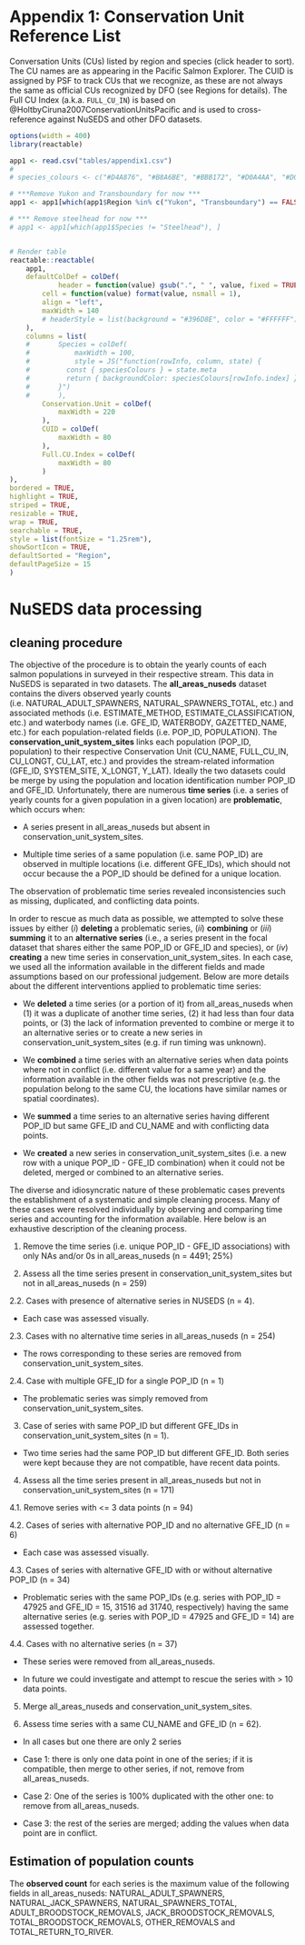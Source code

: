 # Appendix 1: Conservation Unit Reference List {#appendix-1 .unnumbered}

Conversation Units (CUs) listed by region and species (click header to sort). The CU names are as appearing in the Pacific Salmon Explorer. The CUID is assigned by PSF to track CUs that we recognize, as these are not always the same as official CUs recognized by DFO (see Regions for details). The Full CU Index (a.k.a. `FULL_CU_IN`) is based on @HoltbyCiruna2007ConservationUnitsPacific and is used to cross-reference against NuSEDS and other DFO datasets.

```r
options(width = 400)
library(reactable)

app1 <- read.csv("tables/appendix1.csv")
# 
# species_colours <- c("#D4A876", "#B8A6BE", "#BBB172", "#D0A4AA", "#D0A4AA", "#98A879", "#98A879", "#0000FF40")[as.numeric(as.factor(app1$Species))]

# ***Remove Yukon and Transboundary for now ***
app1 <- app1[which(app1$Region %in% c("Yukon", "Transboundary") == FALSE), ]

# *** Remove steelhead for now ***
# app1 <- app1[which(app1$Species != "Steelhead"), ]


# Render table
reactable::reactable(
	app1, 
	defaultColDef = colDef(
			header = function(value) gsub(".", " ", value, fixed = TRUE),
		cell = function(value) format(value, nsmall = 1),
		align = "left",
		maxWidth = 140
		# headerStyle = list(background = "#396D8E", color = "#FFFFFF")
	),
	columns = list(
	# 		Species = colDef(
	# 			maxWidth = 100,
	# 			style = JS("function(rowInfo, column, state) {
	#         const { speciesColours } = state.meta
	#         return { backgroundColor: speciesColours[rowInfo.index] }
	#       }")
	# 		),
		Conservation.Unit = colDef(
			maxWidth = 220
		),
		CUID = colDef(
			maxWidth = 80
		),
		Full.CU.Index = colDef(
			maxWidth = 80
		)
),
bordered = TRUE,
highlight = TRUE,
striped = TRUE,
resizable = TRUE, 
wrap = TRUE,
searchable = TRUE,
style = list(fontSize = "1.25rem"),
showSortIcon = TRUE,
defaultSorted = "Region",
defaultPageSize = 15
)

```

# NuSEDS data processing

## cleaning procedure

The objective of the procedure is to obtain the yearly counts of each salmon populations in surveyed in their respective stream. This data in NuSEDS is separated in two datasets. The **all_areas_nuseds** dataset contains the divers observed yearly counts (i.e. NATURAL_ADULT_SPAWNERS, NATURAL_SPAWNERS_TOTAL, etc.) and associated methods (i.e. ESTIMATE_METHOD, ESTIMATE_CLASSIFICATION, etc.) and waterbody names (i.e. GFE_ID, WATERBODY, GAZETTED_NAME, etc.) for each population-related fields (i.e. POP_ID, POPULATION). The **conservation_unit_system_sites** links each population (POP_ID, population) to their respective Conservation Unit (CU_NAME, FULL_CU_IN, CU_LONGT, CU_LAT, etc.) and provides the stream-related information (GFE_ID, SYSTEM_SITE, X_LONGT, Y_LAT). Ideally the two datasets could be merge by using the population and location identification number POP_ID and GFE_ID. Unfortunately, there are numerous **time series** (i.e. a series of yearly counts for a given population in a given location) are **problematic**, which occurs when:

-   A series present in all_areas_nuseds but absent in conservation_unit_system_sites.

-   Multiple time series of a same population (i.e. same POP_ID) are observed in multiple locations (i.e. different GFE_IDs), which should not occur because the a POP_ID should be defined for a unique location.

The observation of problematic time series revealed inconsistencies such as missing, duplicated, and conflicting data points.

In order to rescue as much data as possible, we attempted to solve these issues by either (*i*) **deleting** a problematic series, (*ii*) **combining** or (*iii*) **summing** it to an **alternative series** (i.e., a series present in the focal dataset that shares either the same POP_ID or GFE_ID and species), or (*iv*) **creating** a new time series in conservation_unit_system_sites. In each case, we used all the information available in the different fields and made assumptions based on our professional judgement. Below are more details about the different interventions applied to problematic time series:

-   We **deleted** a time series (or a portion of it) from all_areas_nuseds when (1) it was a duplicate of another time series, (2) it had less than four data points, or (3) the lack of information prevented to combine or merge it to an alternative series or to create a new series in conservation_unit_system_sites (e.g. if run timing was unknown).

-   We **combined** a time series with an alternative series when data points where not in conflict (i.e. different value for a same year) and the information available in the other fields was not prescriptive (e.g. the population belong to the same CU, the locations have similar names or spatial coordinates).

-   We **summed** a time series to an alternative series having different POP_ID but same GFE_ID and CU_NAME and with conflicting data points.

-   We **created** a new series in conservation_unit_system_sites (i.e. a new row with a unique POP_ID - GFE_ID combination) when it could not be deleted, merged or combined to an alternative series.

The diverse and idiosyncratic nature of these problematic cases prevents the establishment of a systematic and simple cleaning process. Many of these cases were resolved individually by observing and comparing time series and accounting for the information available. Here below is an exhaustive description of the cleaning process.

1.  Remove the time series (i.e. unique POP_ID - GFE_ID associations) with only NAs and/or 0s in all_areas_nuseds (n = 4491; 25%)

2.  Assess all the time series present in conservation_unit_system_sites but not in all_areas_nuseds (n = 259)

2.2. Cases with presence of alternative series in NUSEDS (n = 4).

-   Each case was assessed visually.

2.3. Cases with no alternative time series in all_areas_nuseds (n = 254)

-   The rows corresponding to these series are removed from conservation_unit_system_sites.

2.4. Case with multiple GFE_ID for a single POP_ID (n = 1)

-   The problematic series was simply removed from conservation_unit_system_sites.

3.  Case of series with same POP_ID but different GFE_IDs in conservation_unit_system_sites (n = 1).

-   Two time series had the same POP_ID but different GFE_ID. Both series were kept because they are not compatible, have recent data points.

4.  Assess all the time series present in all_areas_nuseds but not in conservation_unit_system_sites (n = 171)

4.1. Remove series with \<= 3 data points (n = 94)

4.2. Cases of series with alternative POP_ID and no alternative GFE_ID (n = 6)

-   Each case was assessed visually.

4.3. Cases of series with alternative GFE_ID with or without alternative POP_ID (n = 34)

-   Problematic series with the same POP_IDs (e.g. series with POP_ID = 47925 and GFE_ID = 15, 31516 ad 31740, respectively) having the same alternative series (e.g. series with POP_ID = 47925 and GFE_ID = 14) are assessed together.

4.4. Cases with no alternative series (n = 37)

-   These series were removed from all_areas_nuseds.

-   In future we could investigate and attempt to rescue the series with \> 10 data points.

5.  Merge all_areas_nuseds and conservation_unit_system_sites.

6.  Assess time series with a same CU_NAME and GFE_ID (n = 62).

-   In all cases but one there are only 2 series

-   Case 1: there is only one data point in one of the series; if it is compatible, then merge to other series, if not, remove from all_areas_nuseds.

-   Case 2: One of the series is 100% duplicated with the other one: to remove from all_areas_nuseds.

-   Case 3: the rest of the series are merged; adding the values when data point are in conflict.

## Estimation of population counts

The **observed count** for each series is the maximum value of the following fields in all_areas_nuseds: NATURAL_ADULT_SPAWNERS, NATURAL_JACK_SPAWNERS, NATURAL_SPAWNERS_TOTAL, ADULT_BROODSTOCK_REMOVALS, JACK_BROODSTOCK_REMOVALS, TOTAL_BROODSTOCK_REMOVALS, OTHER_REMOVALS and TOTAL_RETURN_TO_RIVER.
